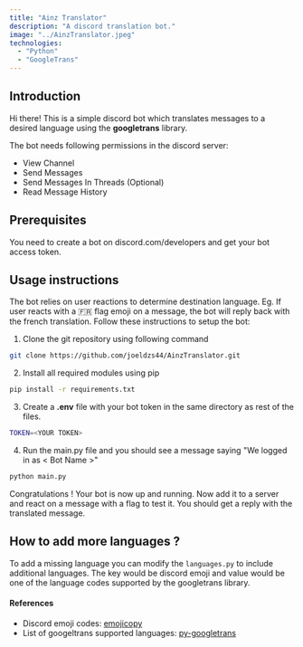 ```yaml
---
title: "Ainz Translator"
description: "A discord translation bot."
image: "../AinzTranslator.jpeg"
technologies:
  - "Python"
  - "GoogleTrans"
---
```


## Introduction

Hi there!
This is a simple discord bot which translates messages to a desired language using the **googletrans** library.

The bot needs following permissions in the discord server:
- View Channel
- Send Messages
- Send Messages In Threads (Optional)
- Read Message History

## Prerequisites
You need to create a bot on discord.com/developers and get your bot access token.


## Usage instructions
The bot relies on user reactions to determine destination language.
Eg. If user reacts with a 🇫🇷 flag emoji on a message, the bot will reply back with the french translation. Follow these instructions to setup the bot:

1. Clone the git repository using following command
```bash
git clone https://github.com/joeldzs44/AinzTranslator.git
```
2. Install all required modules using pip
```bash
pip install -r requirements.txt
```
3. Create a **.env** file with your bot token in the same directory as rest of the files.
```bash
TOKEN=<YOUR TOKEN>
```
4. Run the main.py file and you should see a message saying "We logged in as < Bot Name >"
```bash
python main.py
```
Congratulations ! Your bot is now up and running. Now add it to a server and react on a message with a flag to test it. You should get a reply with the translated message.

## How to add more languages ?
To add a missing language you can modify the `languages.py` to include additional languages. The key would be discord emoji and value would be one of the language codes supported by the googletrans library.

#### References
- Discord emoji codes: [emojicopy](https://emojicopy.com/)
- List of googeltrans supported languages: [py-googletrans](https://py-googletrans.readthedocs.io/en/latest/#googletrans-languages)
